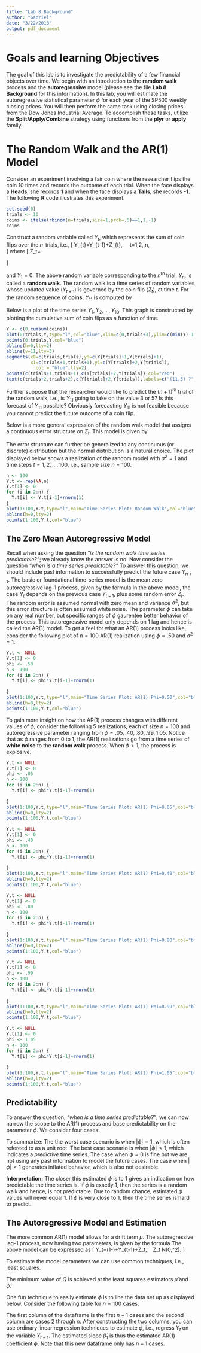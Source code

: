 ```yaml
---
title: "Lab 8 Background"
author: "Gabriel"
date: "3/22/2018"
output: pdf_document
---
```


# Goals and learning Objectives

The goal of this lab is to investigate the predictability of a few financial objects over time. We begin with an introduction to the **ramdom walk** process and the **autoregressive** model (please see the file **Lab 8 Background** for this information).  In this lab, you will estimate the autoregressive statistical parameter $\phi$ for each year of the SP500 weekly closing prices.  You will then perform the same task using closing prices from the Dow Jones Industrial Average.  To accomplish these tasks, utilize the **Split/Apply/Combine** strategy using functions from the **plyr** or **apply** family.        

# The Random Walk and the AR(1) Model  

Consider an experiment involving a fair coin where the researcher flips the coin 10 times and records the outcome of each trial.  When the face displays a **Heads**, she records **1** and when the face displays a **Tails**, she records **-1**. The following **R** code illustrates this experiment.   

```r
set.seed(0)
trials <- 10
coins <- ifelse(rbinom(n=trials,size=1,prob=.5)==1,1,-1)
coins
```

Construct a random variable called $Y_t$, which represents the sum of coin flips over the $n$-trials, i.e., 
\[
Y_{t}=Y_{t-1}+Z_{t}, \ \ \  t=1,2,\ldots,n,   
\]
where 
\[
Z_t=\begin{cases}
\ \ 1 \ \ \ \text{   if heads on trial }t \\ -1 \ \ \ \text{   if tails on trial }t 
\end{cases}
\]

and $Y_1=0$.  The above random variable corresponding to the $n^{th}$ trial, $Y_n$, is called a **random walk**.  The random walk is a time series of random variables whose updated value ($Y_{t+1}$) is governed by the coin flip ($Z_t$), at time $t$. For the random sequence of **coins**, $Y_{11}$ is computed by
\begin{align*}
Y_{10} &=Y_{9}+Z_{10}\\
&=(Y_{8}+Z_{9})+Z_{10}\\
&=(Y_{7}+Z_{8})+(Z_{9}+Z_{10})\\
&\vdots \\
&=Y_{0}+(Z_{1}+Z_{2}+Z_{3}+Z_{4}+Z_{5}+Z_{6}+Z_{7}+Z_{8}+Z_{9}+Z_{10})\\
&=0+1-1-1+1+1-1+1+1+1+1=4
\end{align*}

Below is a plot of the time series $Y_1,Y_2,\ldots,Y_{10}$.  This graph is constructed by plotting the cumulative sum of coin flips as a function of time.    

```r
Y <- c(0,cumsum(coins))
plot(0:trials,Y,type="l",col="blue",xlim=c(0,trials+3),ylim=c(min(Y)-1,max(Y)+2),xlab="Time",main="Time Series Plot: Random Walk (Coin Flips)")
points(0:trials,Y,col="blue")
abline(h=0,lty=2)
abline(v=11,lty=3)
segments(x0=c(trials,trials),y0=c(Y[trials]+1,Y[trials]+1),
         x1=c(trials+1,trials+1),y1=c(Y[trials]+2,Y[trials]),
           col = "blue",lty=2)
points(c(trials+1,trials+1),c(Y[trials]+2,Y[trials]),col="red")
text(c(trials+2,trials+2),c(Y[trials]+2,Y[trials]),labels=c("(11,5) ?","(11,3) ?"),col="red")
```

Further suppose that the researcher would like to predict the $(n+1)^{th}$ trial of the random walk, i.e., is $Y_{11}$ going to take on the value 3 or 5? Is this forecast of $Y_{11}$ possible?  Obviously forecasting $Y_{11}$ is not feasible because you cannot predict the future outcome of a coin flip. 

Below is a more general expression of the random walk model that assigns a continuous error structure on $Z_t$.  This model is given by   

\begin{equation}\label{e:rw}
Y_t=Y_{t-1}+Z_t, \ \ \ Z_t \overset{iid}\sim N(0,\sigma^2).
\end{equation}

The error structure can further be generalized to any continuous (or discrete) distribution but the normal distribution is a natural choice. The plot displayed below shows a realization of the random model with $\sigma^2=1$ and time steps $t=1,2,\ldots,100$, i.e., sample size $n=100$.    

```r
n <- 100
Y.t <- rep(NA,n)
Y.t[1] <- 0
for (i in 2:n) {
  Y.t[i] <- Y.t[i-1]+rnorm(1)
}
plot(1:100,Y.t,type="l",main="Time Series Plot: Random Walk",col="blue",ylim=c(-9,1),xlab="Time")
abline(h=0,lty=2)
points(1:100,Y.t,col="blue")
```


## The Zero Mean Autoregressive Model

Recall when asking the question *"is the random walk time series predictable?"*; we already know the answer is no.  Now consider the question *"when is a time series predictable?"* To answer this question, we should include past information to successfully predict the future case $Y_{n+1}$.  The basic or foundational time-series model is the mean zero autoregressive lag-1 process, given by the formula
\begin{equation}\label{e:ar1}
Y_t=\phi Y_{t-1}+Z_t, \ \ \ Z_t \overset{iid}\sim N(0,\sigma^2).
\end{equation}
In the above model, the case $Y_t$ depends on the previous case $Y_{t-1}$, plus some random error $Z_t$.  The random error is assumed normal with zero mean and variance $\sigma^2$, but this error structure is often assumed white noise.  The parameter $\phi$ can take on any real number, but specific ranges of $\phi$ gaurentee better behavior of the process.  This autoregressive model only depends on 1 lag and hence is called the AR(1) model. To get a feel for what an AR(1) process looks like, consider the following plot of $n=100$ AR(1) realization using $\phi=.50$ and $\sigma^2=1$.

```r
Y.t <- NULL
Y.t[1] <- 0
phi <- .50
n <- 100
for (i in 2:n) {
  Y.t[i] <- phi*Y.t[i-1]+rnorm(1)
  
}
plot(1:100,Y.t,type="l",main="Time Series Plot: AR(1) Phi=0.50",col="blue",xlab="Time")
abline(h=0,lty=2)
points(1:100,Y.t,col="blue")
```

To gain more insight on how the AR(1) process changes with different values of $\phi$, consider the following 5 realizations, each of size $n=100$ and autoregressive parameter ranging from  $\phi=.05,.40,.80,.99,1.05$.  Notice that as $\phi$ ranges from 0 to 1, the AR(1) realizations go from a time series of **white noise** to the **random walk** process. When $\phi>1$, the process is explosive.      

```r
Y.t <- NULL
Y.t[1] <- 0
phi <- .05
n <- 100
for (i in 2:n) {
  Y.t[i] <- phi*Y.t[i-1]+rnorm(1)
  
}
plot(1:100,Y.t,type="l",main="Time Series Plot: AR(1) Phi=0.05",col="blue",xlab="Time")
abline(h=0,lty=2)
points(1:100,Y.t,col="blue")
```

```r
Y.t <- NULL
Y.t[1] <- 0
phi <- .40
n <- 100
for (i in 2:n) {
  Y.t[i] <- phi*Y.t[i-1]+rnorm(1)
  
}
plot(1:100,Y.t,type="l",main="Time Series Plot: AR(1) Phi=0.40",col="blue",xlab="Time")
abline(h=0,lty=2)
points(1:100,Y.t,col="blue")
```


```r
Y.t <- NULL
Y.t[1] <- 0
phi <- .80
n <- 100
for (i in 2:n) {
  Y.t[i] <- phi*Y.t[i-1]+rnorm(1)
  
}
plot(1:100,Y.t,type="l",main="Time Series Plot: AR(1) Phi=0.80",col="blue",xlab="Time")
abline(h=0,lty=2)
points(1:100,Y.t,col="blue")
```


```r
Y.t <- NULL
Y.t[1] <- 0
phi <- .99
n <- 100
for (i in 2:n) {
  Y.t[i] <- phi*Y.t[i-1]+rnorm(1)
  
}
plot(1:100,Y.t,type="l",main="Time Series Plot: AR(1) Phi=0.99",col="blue",xlab="Time")
abline(h=0,lty=2)
points(1:100,Y.t,col="blue")
```


```r
Y.t <- NULL
Y.t[1] <- 0
phi <- 1.05
n <- 100
for (i in 2:n) {
  Y.t[i] <- phi*Y.t[i-1]+rnorm(1)
  
}
plot(1:100,Y.t,type="l",main="Time Series Plot: AR(1) Phi=1.05",col="blue",xlab="Time")
abline(h=0,lty=2)
points(1:100,Y.t,col="blue")
```

\pagebreak

## Predictability

To answer the question, *"when is a time series predictable?"*; we can now narrow the scope to the AR(1) process and base predictability on the parameter $\phi$.  We consider four cases:
\begin{itemize}
\item $\phi=0$: This represents a sequence of white noise.  To predict the future case $Y_{n+1}$, we would use the regular sample mean of the data.  This does not incorporate any past information and hence may not be a reliable forecast.    
\item $|\phi|<1$:  This is the best range for the autoregressive parameter.  When forecasting $Y_{n+1}$, the process uses past information for the time series and also exhibits an important property called stationarity.  To learn more about stationarity, take a course in Time Series Analysis.    
\item $|\phi|=1$: This represents the random walk process.  This is not predictable and not stationary. \item $|\phi|>1$: This represents an explosive AR(1) process.  Although stationarity does exist, this series is difficult and unnatural to model and hence, we typically direct our attention to the case $|\phi|<1$.    
\end{itemize}

To summarize: The the worst case scenario is when $|\phi|=1$, which is often refereed to as a unit root.  The best case scenario is when $|\phi|<1$, which indicates a *predictive* time series.  The case when $\phi=0$ is fine but we are not using any past information to model the future cases.  The case when $|\phi|>1$ generates inflated behavior, which is also not desirable.    

**Interpretation:**  The closer this estimated $\phi$ is to 1 gives an indication on how predictable the time series is. If $\phi$ is exactly 1, then the series is a random walk and hence, is not predictable.  Due to random chance, estimated $\phi$ values will never equal 1.  If $\hat{\phi}$ is very close to 1, then the time series is hard to predict. 


## The Autoregressive Model and Estimation 


The more common AR(1) model allows for a drift term $\mu$.  The autoregressive lag-1 process, now having two parameters, is given by the formula
\begin{equation}\label{e:ar1m}
Y_t=\mu+\phi (Y_{t-1}-\mu)+Z_t, \ \ \ Z_t \overset{iid}\sim N(0,\sigma^2).
\end{equation}
The above model can be expressed as
\[
Y_t=\mu(1-\phi)+\phi Y_{t-1}+Z_t, \ \ \ Z_t \overset{iid}\sim N(0,\sigma^2).
\]

To estimate the model parameters we can use common techniques, i.e., least squares.

\begin{equation}\label{e:LS}
Q(\mu,\phi)=\sum_{t=2}^n\big{(}Y_t-(\mu+\phi (Y_{t-1}-\mu))\big{)}^2.
\end{equation}

The minimum value of $Q$ is achieved at the least squares estimators $\hat{\mu}$ and $\hat{\phi}$.  

\pagebreak

One fun technique to easily estimate $\phi$ is to line the data set up as displayed below. Consider the following table for $n=100$ cases.   


\begin{table}[h!]
\begin{center}
\begin{tabular}{|c|c|}
\hline
$Y_{t-1}$ & $Y_t$  \\
\hline
\hline
$x_1$ & $x_2$  \\
$x_2$ &$x_3$ \\
$x_3$ & $x_4$ \\
$x_4$ & $x_5$  \\
$x_5$ & $x_6$  \\
$\vdots$ & $\vdots$  \\
$x_{98}$ & $x_{99}$  \\
$x_{99}$ & $x_{100}$ \\
$x_{100}$ &   \\
\hline
\end{tabular}
\end{center}
\end{table}


The first column of the dataframe is the first $n-1$ cases and the second column are cases 2 through $n$.  After constructing the two columns, you can use ordinary linear regression techniques to estimate $\phi$, i.e., regress $Y_{t}$ on the variable $Y_{t-1}$.  The estimated slope $\hat{\beta}_1$ is thus the estimated AR(1) coefficient $\hat{\phi}$.  Note that this new dataframe only has $n-1$ cases.

